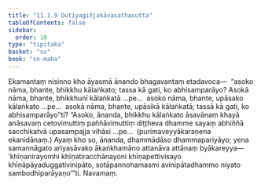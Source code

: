 ```yaml
---
title: "11.1.9 Dutiyagiñjakāvasathasutta"
tableOfContents: false
sidebar:
  order: 10
type: "tipitaka"
basket: "su"
book: "sn-maha"
---
```



<DynamicBreadcrumb />

<Division number="1005" book="sn-maha">

<Paragraph number="1852" book="sn-maha">
Ekamantaṃ nisinno kho āyasmā ānando bhagavantaṃ etadavoca—  “asoko nāma, bhante, bhikkhu kālaṅkato; tassa kā gati, ko abhisamparāyo? Asokā nāma, bhante, bhikkhunī kālaṅkatā …pe…  asoko nāma, bhante, upāsako kālaṅkato …pe…  asokā nāma, bhante, upāsikā kālaṅkatā; tassā kā gati, ko abhisamparāyo”ti?
</Paragraph>

<Paragraph number="1853" book="sn-maha">
“Asoko, ānanda, bhikkhu kālaṅkato āsavānaṃ khayā anāsavaṃ cetovimuttiṃ paññāvimuttiṃ diṭṭheva dhamme sayaṃ abhiññā sacchikatvā upasampajja vihāsi …pe…  (purimaveyyākaraṇena ekanidānaṃ.)
</Paragraph>

<Paragraph number="1854" book="sn-maha">
Ayaṃ kho so, ānanda, dhammādāso dhammapariyāyo; yena samannāgato ariyasāvako ākaṅkhamāno attanāva attānaṃ byākareyya—  ‘khīṇanirayomhi khīṇatiracchānayoni khīṇapettivisayo khīṇāpāyaduggativinipāto, sotāpannohamasmi avinipātadhammo niyato sambodhiparāyaṇo’”ti.

</Paragraph>
</Division>

<Paragraph number="1855" type="center" book="sn-maha">
Navamaṃ.
</Paragraph>